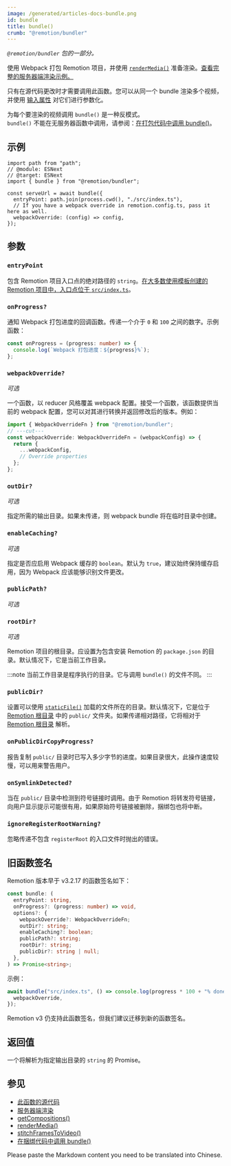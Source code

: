 ```yaml
---
image: /generated/articles-docs-bundle.png
id: bundle
title: bundle()
crumb: "@remotion/bundler"
---
```


_`@remotion/bundler` 包的一部分。_

使用 Webpack 打包 Remotion 项目，并使用 [`renderMedia()`](/docs/renderer/render-media) 准备渲染。[查看完整的服务器端渲染示例。](/docs/ssr-node)

只有在源代码更改时才需要调用此函数。您可以从同一个 bundle 渲染多个视频，并使用 [输入属性](/docs/passing-props) 对它们进行参数化。

为每个要渲染的视频调用 `bundle()` 是一种反模式。  
`bundle()` 不能在无服务器函数中调用，请参阅：[在打包代码中调用 bundle()](/docs/troubleshooting/bundling-bundle)。

## 示例

```tsx twoslash title="render.mjs"
import path from "path";
// @module: ESNext
// @target: ESNext
import { bundle } from "@remotion/bundler";

const serveUrl = await bundle({
  entryPoint: path.join(process.cwd(), "./src/index.ts"),
  // If you have a webpack override in remotion.config.ts, pass it here as well.
  webpackOverride: (config) => config,
});
```

## 参数

### `entryPoint`

包含 Remotion 项目入口点的绝对路径的 `string`。[在大多数使用模板创建的 Remotion 项目中，入口点位于 `src/index.ts`](/docs/terminology/entry-point)。

### `onProgress?`

通知 Webpack 打包进度的回调函数。传递一个介于 `0` 和 `100` 之间的数字。示例函数：

```ts twoslash
const onProgress = (progress: number) => {
  console.log(`Webpack 打包进度：${progress}%`);
};
```

### `webpackOverride?`

_可选_

一个函数，以 reducer 风格覆盖 webpack 配置。接受一个函数，该函数提供当前的 webpack 配置，您可以对其进行转换并返回修改后的版本。例如：

```ts twoslash
import { WebpackOverrideFn } from "@remotion/bundler";
// ---cut---
const webpackOverride: WebpackOverrideFn = (webpackConfig) => {
  return {
    ...webpackConfig,
    // Override properties
  };
};
```

### `outDir?`

_可选_

指定所需的输出目录。如果未传递，则 webpack bundle 将在临时目录中创建。

### `enableCaching?`

_可选_

指定是否应启用 Webpack 缓存的 `boolean`。默认为 `true`，建议始终保持缓存启用，因为 Webpack 应该能够识别文件更改。

### `publicPath?`

_可选_

<Options id="public-path" />

### `rootDir?`<AvailableFrom v="3.1.6" />

_可选_

Remotion 项目的根目录。应设置为包含安装 Remotion 的 `package.json` 的目录。默认情况下，它是当前工作目录。

:::note
当前工作目录是程序执行的目录。它与调用 `bundle()` 的文件不同。
:::

### `publicDir?`<AvailableFrom v="3.2.13" />

设置可以使用 [`staticFile()`](/docs/staticfile) 加载的文件所在的目录。默认情况下，它是位于 [Remotion 根目录](/docs/terminology/remotion-root) 中的 `public/` 文件夹。如果传递相对路径，它将相对于 [Remotion 根目录](/docs/terminology/remotion-root) 解析。

### `onPublicDirCopyProgress?`<AvailableFrom v="3.3.3" />

报告复制 `public/` 目录时已写入多少字节的进度。如果目录很大，此操作速度较慢，可以用来警告用户。

### `onSymlinkDetected?`<AvailableFrom v="3.3.3" />

当在 `public/` 目录中检测到符号链接时调用。由于 Remotion 将转发符号链接，向用户显示提示可能很有用，如果原始符号链接被删除，捆绑包也将中断。

### `ignoreRegisterRootWarning?`<AvailableFrom v="3.3.46" />

忽略传递不包含 `registerRoot` 的入口文件时抛出的错误。

## 旧函数签名

Remotion 版本早于 v3.2.17 的函数签名如下：

```ts
const bundle: (
  entryPoint: string,
  onProgress?: (progress: number) => void,
  options?: {
    webpackOverride?: WebpackOverrideFn;
    outDir?: string;
    enableCaching?: boolean;
    publicPath?: string;
    rootDir?: string;
    publicDir?: string | null;
  },
) => Promise<string>;
```

示例：

```ts
await bundle("src/index.ts", () => console.log(progress * 100 + "% done"), {
  webpackOverride,
});
```

Remotion v3 仍支持此函数签名，但我们建议迁移到新的函数签名。

## 返回值

一个将解析为指定输出目录的 `string` 的 Promise。

## 参见

- [此函数的源代码](https://github.com/remotion-dev/remotion/blob/main/packages/bundler/src/bundle.ts)
- [服务器端渲染](/docs/ssr)
- [getCompositions()](/docs/renderer/get-compositions)
- [renderMedia()](/docs/renderer/render-media)
- [stitchFramesToVideo()](/docs/renderer/stitch-frames-to-video)
- [在捆绑代码中调用 bundle()](/docs/troubleshooting/bundling-bundle) 



Please paste the Markdown content you need to be translated into Chinese.
